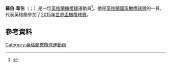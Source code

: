 '''羅伯·韋伯'''（{{lang-en|Rob Webber}}；{{bd|1986年|8月1日}}）是一位[[英格蘭|英格蘭]][[橄欖球|橄欖球]]運動員<ref name="Rob Webber - Statbunker">{{cite web|url=http://www.statbunker.com/rugby/btb/index.php?PL=player&PlayerID=16835&PlayerCompType=&season=2004&StatType=seasonmatches&pointsType=&PlayerInClubID=|title=Rob Webber – Statbunker|publisher=STATBUNKER|date=21 June 2009|accessdate=23 July 2010|deadurl=yes|archiveurl=https://web.archive.org/web/20120227191729/http://www.statbunker.com/rugby/btb/index.php?PL=player&PlayerID=16835&PlayerCompType=&season=2004&StatType=seasonmatches&pointsType=&PlayerInClubID=|archivedate=2012年2月27日}}</ref>。他是[[英格蘭國家橄欖球隊|英格蘭國家橄欖球隊]]的一員，代表英格蘭參加了[[2015年世界盃橄欖球賽|2015年世界盃橄欖球賽]]。
==參考資料==
{{Reflist}}
[[Category:英格蘭橄欖球運動員|Category:英格蘭橄欖球運動員]]